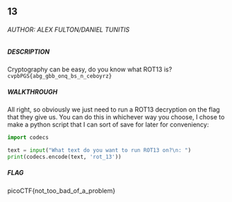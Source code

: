 ## 13

###### AUTHOR: ALEX FULTON/DANIEL TUNITIS
##### DESCRIPTION
Cryptography can be easy, do you know what ROT13 is? `cvpbPGS{abg_gbb_onq_bs_n_ceboyrz}`

##### WALKTHROUGH
All right, so obviously we just need to run a ROT13 decryption on the flag that they give us. You can do this in whichever way you choose, I chose to make a python script that I can sort of save for later for conveniency:
```python
import codecs

text = input("What text do you want to run ROT13 on?\n: ")
print(codecs.encode(text, 'rot_13'))
```


##### FLAG
picoCTF{not_too_bad_of_a_problem}